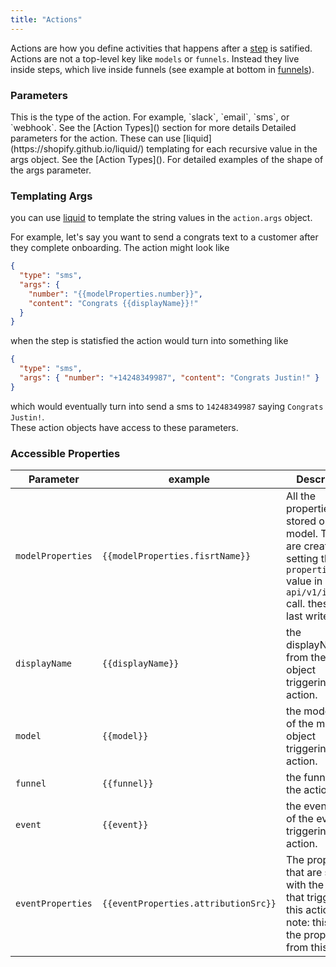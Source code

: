 ```yaml
---
title: "Actions"
---
```


Actions are how you define activities that happens after a [step](/funnels#steps) is satified. Actions are not a
top-level key like `models` or `funnels`. Instead they live inside steps, which live inside funnels (see example at bottom
in [funnels](/funnels)).

### Parameters

<ParamField body="type" type="string" required>
  This is the type of the action. For example, `slack`, `email`, `sms`, or
  `webhook`. See the [Action Types]() section for more details
</ParamField>

<ParamField body="args" type="object" required>
  Detailed parameters for the action. These can use
  [liquid](https://shopify.github.io/liquid/) templating for each recursive
  value in the args object. See the [Action Types](). For detailed examples of
  the shape of the args parameter.
</ParamField>

### Templating Args

you can use [liquid](https://shopify.github.io/liquid/) to template the string values in the `action.args` object.

For example, let's say you want to send a congrats text to a customer after they complete onboarding. The action
might look like

```json
{
  "type": "sms",
  "args": {
    "number": "{{modelProperties.number}}",
    "content": "Congrats {{displayName}}!"
  }
}
```

when the step is statisfied the action would turn into something like

```json
{
  "type": "sms",
  "args": { "number": "+14248349987", "content": "Congrats Justin!" }
}
```

which would eventually turn into send a sms to `14248349987` saying `Congrats Justin!`.  
These action objects have access to these parameters.

### Accessible Properties

| Parameter         | example                              | Description                                                                                                                                              |
| ----------------- | ------------------------------------ | -------------------------------------------------------------------------------------------------------------------------------------------------------- |
| `modelProperties` | `{{modelProperties.fisrtName}}`      | All the properties EVER stored on the model. These are created by setting the `properties` value in a `api/v1/identify` call. these are last write wins. |
| `displayName`     | `{{displayName}}`                    | the displayName from the model object triggering the action.                                                                                             |
| `model`           | `{{model}}`                          | the model name of the model object triggering the action.                                                                                                |
| `funnel`          | `{{funnel}}`                         | the funnel id of the action.                                                                                                                             |
| `event`           | `{{event}}`                          | the event name of the event triggering the action.                                                                                                       |
| `eventProperties` | `{{eventProperties.attributionSrc}}` | The properties that are sent with the event that triggered this action. note: this is only the properties from this event.                               |
